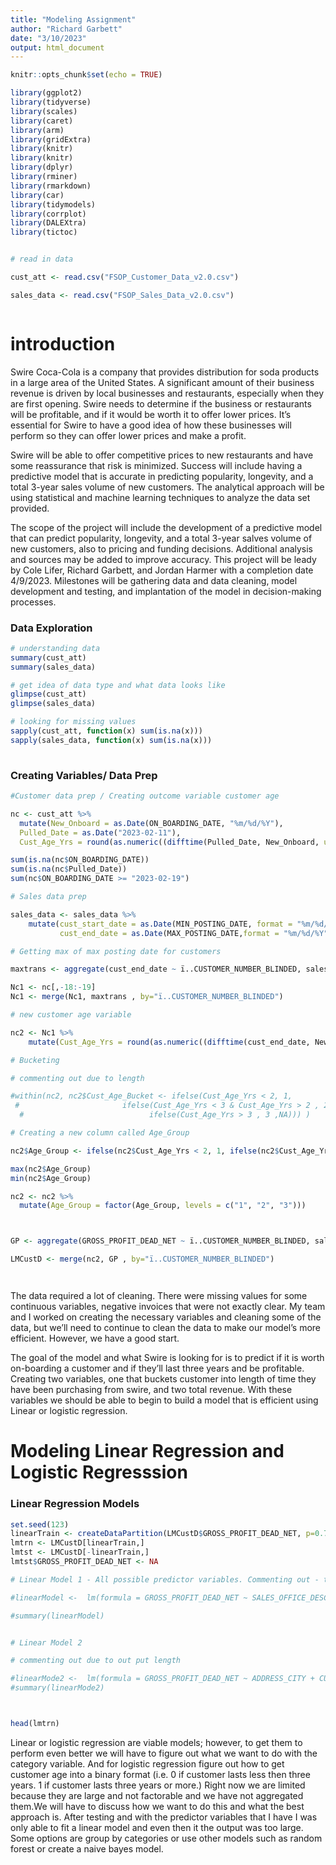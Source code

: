---
title: "Modeling Assignment"
author: "Richard Garbett"
date: "3/10/2023"
output: html_document
---

```{r Setup, warning = FALSE, message = FALSE}
knitr::opts_chunk$set(echo = TRUE)
```




```{r data, warning = FALSE, message = FALSE}

library(ggplot2)
library(tidyverse)
library(scales)
library(caret)
library(arm)
library(gridExtra)
library(knitr)
library(knitr)
library(dplyr)
library(rminer)
library(rmarkdown)
library(car)
library(tidymodels)
library(corrplot)
library(DALEXtra)
library(tictoc)


# read in data

cust_att <- read.csv("FSOP_Customer_Data_v2.0.csv")

sales_data <- read.csv("FSOP_Sales_Data_v2.0.csv")



```
# introduction

Swire Coca-Cola is a company that provides distribution for soda products in a large area of the United States. A significant amount of their business revenue is driven by local businesses and restaurants, especially when they are first opening. Swire needs to determine if the business or restaurants will be profitable, and if it would be worth it to offer lower prices. It’s essential for Swire to have a good idea of how these businesses will perform so they can offer lower prices and make a profit.

Swire will be able to offer competitive prices to new restaurants and have some reassurance that risk is minimized. Success will include having a predictive model that is accurate in predicting popularity, longevity, and a total 3-year sales volume of new customers. The analytical approach will be using statistical and machine learning techniques to analyze the data set provided. 

The scope of the project will include the development of a predictive model that can predict popularity, longevity, and a total 3-year salves volume of new customers, also to pricing and funding decisions. Additional analysis and sources may be added to improve accuracy. This project will be leady by Cole Lifer, Richard Garbett, and Jordan Harmer with a completion date 4/9/2023. Milestones will be gathering data and data cleaning, model development and testing, and implantation of the model in decision-making processes.

### Data Exploration

```{r EDA, warning = FALSE, message = FALSE }

# understanding data
summary(cust_att)
summary(sales_data)

# get idea of data type and what data looks like
glimpse(cust_att)
glimpse(sales_data)

# looking for missing values
sapply(cust_att, function(x) sum(is.na(x)))
sapply(sales_data, function(x) sum(is.na(x)))
  
```

### Creating Variables/ Data Prep

```{r variables, warning = FALSE, message = FALSE }
#Customer data prep / Creating outcome variable customer age

nc <- cust_att %>%
  mutate(New_Onboard = as.Date(ON_BOARDING_DATE, "%m/%d/%Y"),
  Pulled_Date = as.Date("2023-02-11"),
  Cust_Age_Yrs = round(as.numeric((difftime(Pulled_Date, New_Onboard, units = "days"))/365),digits = 4))

sum(is.na(nc$ON_BOARDING_DATE))
sum(is.na(nc$Pulled_Date))
sum(nc$ON_BOARDING_DATE >= "2023-02-19")

# Sales data prep

sales_data <- sales_data %>%
    mutate(cust_start_date = as.Date(MIN_POSTING_DATE, format = "%m/%d/%Y"),
           cust_end_date = as.Date(MAX_POSTING_DATE,format = "%m/%d/%Y"))

# Getting max of max posting date for customers

maxtrans <- aggregate(cust_end_date ~ ï..CUSTOMER_NUMBER_BLINDED, sales_data, max)

Nc1 <- nc[,-18:-19]
Nc1 <- merge(Nc1, maxtrans , by="ï..CUSTOMER_NUMBER_BLINDED")

# new customer age variable

nc2 <- Nc1 %>%
    mutate(Cust_Age_Yrs = round(as.numeric((difftime(cust_end_date, New_Onboard, units = "days"))/365),digits = 4))

# Bucketing

# commenting out due to length

#within(nc2, nc2$Cust_Age_Bucket <- ifelse(Cust_Age_Yrs < 2, 1, 
 #                       ifelse(Cust_Age_Yrs < 3 & Cust_Age_Yrs > 2 , 2,
  #                            ifelse(Cust_Age_Yrs > 3 , 3 ,NA))) )

# Creating a new column called Age_Group

nc2$Age_Group <- ifelse(nc2$Cust_Age_Yrs < 2, 1, ifelse(nc2$Cust_Age_Yrs >= 2 & nc2$Cust_Age_Yrs <= 3, 2, 3))

max(nc2$Age_Group)
min(nc2$Age_Group)

nc2 <- nc2 %>%
  mutate(Age_Group = factor(Age_Group, levels = c("1", "2", "3")))



GP <- aggregate(GROSS_PROFIT_DEAD_NET ~ ï..CUSTOMER_NUMBER_BLINDED, sales_data , max)

LMCustD <- merge(nc2, GP , by="ï..CUSTOMER_NUMBER_BLINDED")




```
The data required a lot of cleaning. There were missing values for some continuous variables, negative invoices that were not exactly clear. My team and I worked on creating the necessary variables and cleaning some of the data, but we'll need to continue to clean the data to make our model's more efficient. However, we have a good start. 

The goal of the model and what Swire is looking for is to predict if it is worth on-boarding a customer and if they'll last three years and be profitable. Creating two variables, one that buckets customer into length of time they have been purchasing from swire, and two total revenue. With these variables we should be able to begin to build a model that is efficient using Linear or logistic regression. 

# Modeling Linear Regression and Logistic Regresssion

###  Linear Regression Models

```{r}
set.seed(123)
linearTrain <- createDataPartition(LMCustD$GROSS_PROFIT_DEAD_NET, p=0.7, list=FALSE)
lmtrn <- LMCustD[linearTrain,]
lmtst <- LMCustD[-linearTrain,]
lmtst$GROSS_PROFIT_DEAD_NET <- NA

# Linear Model 1 - All possible predictor variables. Commenting out - takes to long to load.

#linearModel <-  lm(formula = GROSS_PROFIT_DEAD_NET ~ SALES_OFFICE_DESCRIPTION + DELIVERY_PLANT_DESCRIPTION + ON_BOARDING_DATE + ADDRESS_CITY + COUNTY + GEO_LONGITUDE + GEO_LATITUDE + CUSTOMER_ACTIVITY_CLUSTER_DESCRIPTION + CUSTOMER_TRADE_CHANNEL_DESCRIPTION + BUSINESS_TYPE_EXTENSION_DESCRIPTION + MARKET_DESCRIPTION + COLD_DRINK_CHANNEL_DESCRIPTION,  data = lmtrn)

#summary(linearModel)


# Linear Model 2

# commenting out due to out put length

#linearMode2 <-  lm(formula = GROSS_PROFIT_DEAD_NET ~ ADDRESS_CITY + CUSTOMER_TRADE_CHANNEL_DESCRIPTION + COUNTY, data = lmtrn)
#summary(linearMode2)



head(lmtrn)

```
Linear or logistic regression are viable models; however, to get them to perform even better we will have to figure out what we want to do with the category variable. And for logistic regression figure out how to get customer age into a binary format (i.e. 0 if customer lasts less then three years. 1 if customer lasts three years or more.) Right now we are limited because they are large and not factorable and we have not aggregated them.We will have to discuss how we want to do this and what the best approach is.  After testing and with the predictor variables that I have I was only able to fit a linear model and even then it the output was too large. Some options are group by categories or use other models such as random forest or create a naive bayes model.

```{}




```

